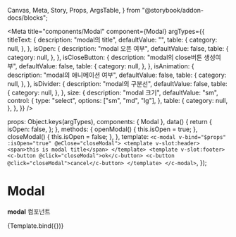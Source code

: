   Canvas,
  Meta,
  Story,
  Props,
  ArgsTable,
} from "@storybook/addon-docs/blocks";

<Meta
  title="components/Modal"
  component={Modal}
  argTypes={{
    titleText: {
      description: "modal의 title",
      defaultValue: "",
      table: {
        category: null,
      },
    },
    isOpen: {
      description: "modal 오픈 여부",
      defaultValue: false,
      table: {
        category: null,
      },
    },
    isCloseButton: {
      description: "modal의 close버튼 생성여부",
      defaultValue: false,
      table: {
        category: null,
      },
    },
    isAnimation: {
      description: "modal의 애니메이션 여부",
      defaultValue: false,
      table: {
        category: null,
      },
    },
    isDivider: {
      description: "modal의 구분선",
      defaultValue: false,
      table: {
        category: null,
      },
    },
    size: {
      description: "modal 크기",
      defaultValue: "sm",
      control: {
        type: "select",
        options: ["sm", "md", "lg"],
      },
      table: {
        category: null,
      },
    },
  }}
/>

  props: Object.keys(argTypes),
  components: { Modal },
  data() {
    return {
      isOpen: false,
    };
  },
  methods: {
    openModal() {
      this.isOpen = true;
    },
    closeModal() {
      this.isOpen = false;
    },
  },
  template: `
        <c-modal v-bind="$props" :isOpen="true" @eClose="closeModal">
            <template v-slot:header>
                <span>this is modal title</span>
            </template>
            <template v-slot:footer>
                <c-button @click="closeModal">ok</c-button>
                <c-button @click="closeModal">cancel</c-button>
            </template>
        </c-modal>
        `,
});

# Modal

**modal** 컴포넌트

<Canvas>
  <Story name="default" height="100px">
    {Template.bind({})}
  </Story>
</Canvas>

<ArgsTable story="default" />
